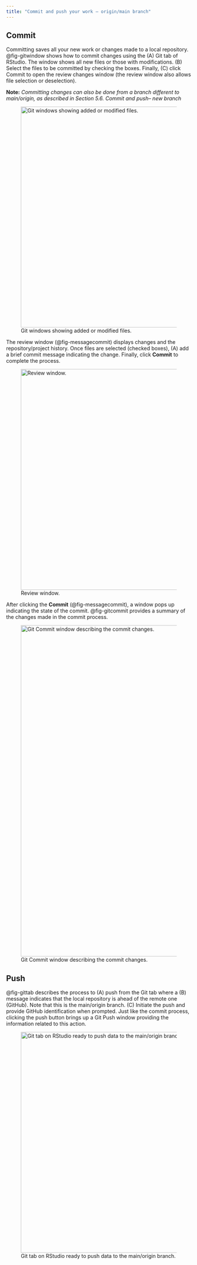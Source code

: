 ```yaml
---
title: "Commit and push your work – origin/main branch"
---
```


## Commit

Committing saves all your new work or changes made to a local repository. @fig-gitwindow shows how to commit changes using the (A) Git tab of RStudio. The window shows all new files or those with modifications. (B) Select the files to be committed by checking the boxes. Finally, (C) click Commit to open the review changes window (the review window also allows file selection or deselection).

__Note:__ _Committing changes can also be done from a branch different to main/origin, as described in Section 5.6. Commit and push– new branch_

![Git windows showing added or modified files.](images/gitwindow.svg){#fig-gitwindow .absolute top=160 left=380 width="600"}

The review window (@fig-messagecommit) displays changes and the repository/project history. Once files are selected (checked boxes), (A) add a brief commit message indicating the change. Finally, click **Commit** to complete the process.


![Review window.](images/messagecommit.svg){#fig-messagecommit .absolute top=160 left=380 width="600"}

After clicking the **Commit** (@fig-messagecommit), a window pops up indicating the state of the commit. @fig-gitcommit provides a summary of the changes made in the commit process. 

![Git Commit window describing the commit changes.](images/gitcommit.svg){#fig-gitcommit .absolute top=160px left=500px width=900px}

## Push

@fig-gittab describes the process to (A) push from the Git tab where a (B) message indicates that the local repository is ahead of the remote one (GitHub). Note that this is the main/origin branch. (C) Initiate the push and provide GitHub identification when prompted. Just like the commit process, clicking the push button brings up a Git Push window providing the information related to this action.

![Git tab on RStudio ready to push data to the main/origin branch.](images/gittab.svg){#fig-gittab .absolute top=160 left=380 width="600"}